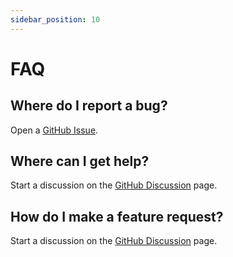 ```yaml
---
sidebar_position: 10
---
```


# FAQ

## Where do I report a bug?

Open a [GitHub Issue](https://github.com/TravisBumgarner/gcode2dplotterart/issues).

## Where can I get help?

Start a discussion on the [GitHub Discussion](https://github.com/TravisBumgarner/gcode2dplotterart/discussions) page.

## How do I make a feature request?

Start a discussion on the [GitHub Discussion](https://github.com/TravisBumgarner/gcode2dplotterart/discussions) page.


